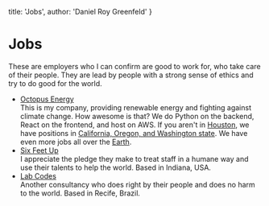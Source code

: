 
  title: 'Jobs',
  author: 'Daniel Roy Greenfeld'
}

# Jobs

These are employers who I can confirm are good to work for, who take care of their people. They are lead by people with a strong sense of ethics and try to do good for the world.

- [Octopus Energy](https://jobs.lever.co/octoenergy?location=Houston)<br />This is my company, providing renewable energy and fighting against climate change. How awesome is that? We do Python on the backend, React on the frontend, and host on AWS. If you aren't in [Houston](https://jobs.lever.co/octoenergy?location=Houston%2C%20TX), we have positions in [California, Oregon, and Washington state](https://jobs.lever.co/octoenergy?location=California%20%2F%20Oregon%20%2F%20Washington). We have even more jobs all over the [Earth](https://octopus.energy/kraken-tech-careers/).
- [Six Feet Up](https://sixfeetup.com/company/careers)<br />I appreciate the pledge they make to treat staff in a humane way and use their talents to help the world. Based in Indiana, USA.
- [Lab Codes](https://labcodes.com.br/careers)<br />Another consultancy who does right by their people and does no harm to the world. Based in Recife, Brazil.

